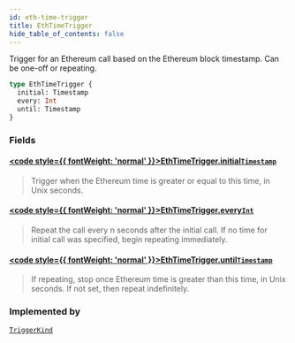 ```yaml
---
id: eth-time-trigger
title: EthTimeTrigger
hide_table_of_contents: false
---
```








Trigger for an Ethereum call based on the Ethereum block timestamp. Can be
one-off or repeating.

```graphql
type EthTimeTrigger {
  initial: Timestamp
  every: Int
  until: Timestamp
}
```


### Fields

#### [<code style={{ fontWeight: 'normal' }}>EthTimeTrigger.<b>initial</b></code>](#)<Bullet />[`Timestamp`](/testnet/api/graphql/scalars/timestamp) <Badge class="secondary" text="scalar"/>
> Trigger when the Ethereum time is greater or equal to this time, in Unix seconds.
> 

#### [<code style={{ fontWeight: 'normal' }}>EthTimeTrigger.<b>every</b></code>](#)<Bullet />[`Int`](/testnet/api/graphql/scalars/int) <Badge class="secondary" text="scalar"/>
> Repeat the call every n seconds after the initial call. If no time for
initial call was specified, begin repeating immediately.
> 

#### [<code style={{ fontWeight: 'normal' }}>EthTimeTrigger.<b>until</b></code>](#)<Bullet />[`Timestamp`](/testnet/api/graphql/scalars/timestamp) <Badge class="secondary" text="scalar"/>
> If repeating, stop once Ethereum time is greater than this time, in Unix
seconds. If not set, then repeat indefinitely.
> 



### Implemented by

[`TriggerKind`](/testnet/api/graphql/unions/trigger-kind)  <Badge class="secondary" text="union"/>



